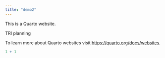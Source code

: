 ```yaml
---
title: "demo2"
---
```


This is a Quarto website.

TRI planning

To learn more about Quarto websites visit <https://quarto.org/docs/websites>.

```r
1 + 1
```
